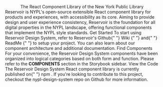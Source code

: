 

<Meta title="Welcome" />

<DSProvider>
  <VStack spacing="s">
    <Center>
      <Logo name="logo_reservoir_vertical_color" size="small" />
    </Center>
    <Box>
      <Center>
        <Heading level="one" size="tertiary">
          The React Component Library of the New York Public Library
        </Heading>
      </Center>
      <Text>
        Reservoir is NYPL's open-source extensible React component library for
        products and experiences, with accessibility as its core. Aiming to
        provide design and user experience consistency, Reservoir is the
        foundation for all digital properties in the NYPL landscape, offering
        functional components that implement the NYPL style standards.
      </Text>
    </Box>
    <SimpleGrid>
      <Box
        style={{
          alignItems: "center",
          border: "1px solid #ccc",
          display: "flex",
          flexDirection: "column",
          padding: "24px",
        }}
      >
        <Icon
          name="action_check_circle"
          size="xxlarge"
          color="section.education.secondary"
          marginBottom="s"
        />
        <Card isCentered>
          <CardHeading id="main-heading1" level="three">
            Get Started
          </CardHeading>
          <CardContent>
            <Text size="caption">
              To start using Reservoir Design System, refer to Reservoir's
              Github{" "}
              <Link
                href="https://github.com/NYPL/nypl-design-system/wiki"
                type="external"
              >
                Wiki
              </Link>{" "}
              and{" "}
              <Link
                href="https://github.com/NYPL/nypl-design-system/blob/development/README.md"
                type="external"
              >
                ReadMe
              </Link>{" "}
              to setup your project. You can also learn about our component
              architecture and additional documentation.
            </Text>
          </CardContent>
        </Card>
      </Box>
      <Box
        style={{
          alignItems: "center",
          border: "1px solid #ccc",
          display: "flex",
          flexDirection: "column",
          padding: "24px",
        }}
      >
        <Icon
          name="search"
          size="xxlarge"
          color="section.education.secondary"
          marginBottom="s"
        />
        <Card isCentered>
          <CardHeading id="main-heading1" level="three">
            Find Components
          </CardHeading>
          <CardContent>
            <Text size="caption">
              For your convenience, the Reservoir Design System components have
              been organized into logical categories based on both form and
              function. Please refer to the <b>COMPONENTS</b> section in the
              Storybook sidebar.
            </Text>
          </CardContent>
        </Card>
      </Box>
      <Box
        style={{
          alignItems: "center",
          border: "1px solid #ccc",
          display: "flex",
          flexDirection: "column",
          padding: "24px",
        }}
      >
        <Icon
          name="file_type_spreadsheet"
          size="xxlarge"
          color="section.education.secondary"
          marginBottom="s"
        />
        <Card isCentered>
          <CardHeading id="main-heading1" level="three">
            View the Code
          </CardHeading>
          <CardContent>
            <Text size="caption">
              The Reservoir Design System React component library is currently
              published on{" "}
              <Link
                href="https://www.npmjs.com/package/@nypl/design-system-react-components"
                type="external"
              >
                npm
              </Link>
              . If you're looking to contribute to this project, checkout the <Link
                href="https://github.com/NYPL/nypl-design-system"
                type="external"
              >
                nypl-design-system
              </Link> repo on Github for more information.
            </Text>
          </CardContent>
        </Card>
      </Box>
    </SimpleGrid>
  </VStack>
</DSProvider>
